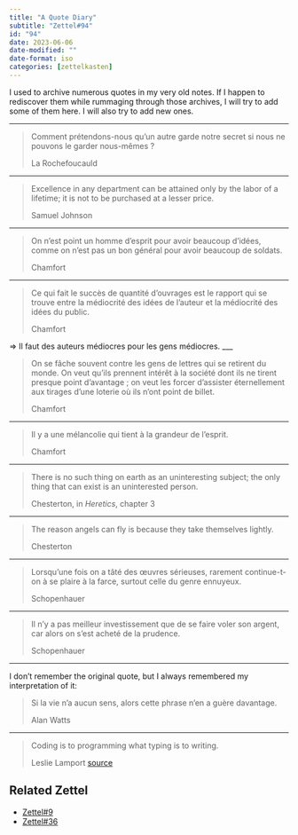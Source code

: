```yaml
---
title: "A Quote Diary"
subtitle: "Zettel#94"
id: "94"
date: 2023-06-06
date-modified: ""
date-format: iso
categories: [zettelkasten]
---
```

I used to archive numerous quotes in my very old notes. If I happen to rediscover them while rummaging through those archives, I will try to add some of them here. I will also try to add new ones.

___

> Comment prétendons-nous qu'un autre garde notre secret si nous ne pouvons le garder nous-mêmes ?
>
> La Rochefoucauld

___

> Excellence in any department can be attained only by the labor of a lifetime; it is not to be purchased at a lesser price.
>
> Samuel Johnson

___

> On n’est point un homme d’esprit pour avoir beaucoup d'idées, comme on n’est pas un bon général pour avoir beaucoup de soldats.
>
> Chamfort

___

> Ce qui fait le succès de quantité d’ouvrages est le rapport qui se trouve entre la médiocrité des idées de l’auteur et la médiocrité des idées du public.
>
> Chamfort

=> Il faut des auteurs médiocres pour les gens médiocres.
___

> On se fâche souvent contre les gens de lettres qui se retirent du monde. On veut qu’ils prennent intérêt à la société dont ils ne tirent presque point d’avantage ; on veut les forcer d’assister éternellement aux tirages d’une loterie où ils n’ont point de billet.
>
> Chamfort

___

> Il y a une mélancolie qui tient à la grandeur de l’esprit.
>
> Chamfort

___

> There is no such thing on earth as an uninteresting subject; the only thing that can exist is an uninterested person.
>
> Chesterton, in *Heretics*, chapter 3

___

> The reason angels can fly is because they take themselves lightly.
>
> Chesterton

___

> Lorsqu'une fois on a tâté des œuvres sérieuses, rarement continue-t-on à se plaire à la farce, surtout celle du genre ennuyeux.
>
> Schopenhauer

___

> Il n'y a pas meilleur investissement que de se faire voler son argent, car alors on s'est acheté de la prudence.
>
> Schopenhauer

___

I don't remember the original quote, but I always remembered my interpretation of it:

> Si la vie n'a aucun sens, alors cette phrase n'en a guère davantage.
>
> Alan Watts

___

> Coding is to programming what typing is to writing.
>
> Leslie Lamport
> [source](https://youtu.be/rkZzg7Vowao?si=OIocBMBivtIcgONe)

## Related Zettel

* [Zettel#9](/zettel/9)
* [Zettel#36](/zettel/36)

